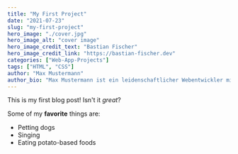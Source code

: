 ---
title: "My First Project"
date: "2021-07-23"
slug: "my-first-project"
hero_image: "./cover.jpg"
hero_image_alt: "cover image"
hero_image_credit_text: "Bastian Fischer"
hero_image_credit_link: "https://bastian-fischer.dev"
categories: ["Web-App-Projects"]
tags: ["HTML", "CSS"]
author: "Max Mustermann"
author_bio: "Max Mustermann ist ein leidenschaftlicher Webentwickler mit mehr als 10 Jahren Erfahrung."
---

This is my first blog post! Isn't it *great*?

Some of my **favorite** things are:

* Petting dogs
* Singing
* Eating potato-based foods